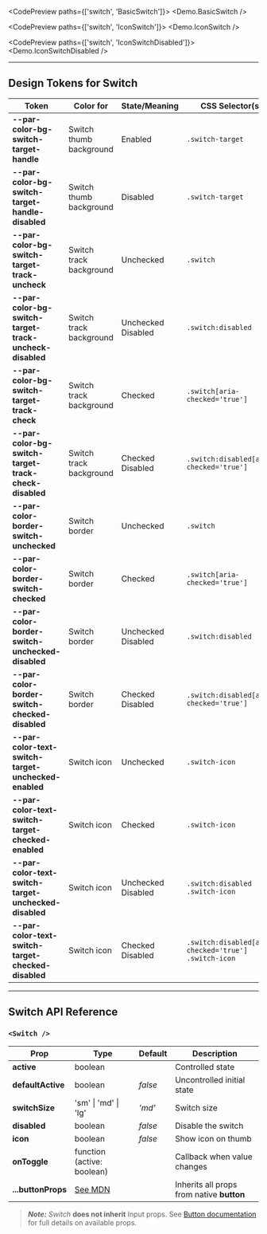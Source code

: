
<TableOfContents />

<CodePreview paths={['switch', 'BasicSwitch']}>
  <Demo.BasicSwitch />
</CodePreview>

<CodePreview paths={['switch', 'IconSwitch']}>
  <Demo.IconSwitch />
</CodePreview>

<CodePreview paths={['switch', 'IconSwitchDisabled']}>
  <Demo.IconSwitchDisabled />
</CodePreview>

---

## Design Tokens for Switch

| **Token**                                               | **Color for**           | **State/Meaning**  | **CSS Selector(s)**                                  |
| ------------------------------------------------------- | ----------------------- | ------------------ | ---------------------------------------------------- |
| **--par-color-bg-switch-target-handle**                 | Switch thumb background | Enabled            | `.switch-target`                                     |
| **--par-color-bg-switch-target-handle-disabled**        | Switch thumb background | Disabled           | `.switch-target`                                     |
| **--par-color-bg-switch-target-track-uncheck**          | Switch track background | Unchecked          | `.switch`                                            |
| **--par-color-bg-switch-target-track-uncheck-disabled** | Switch track background | Unchecked Disabled | `.switch:disabled`                                   |
| **--par-color-bg-switch-target-track-check**            | Switch track background | Checked            | `.switch[aria-checked='true']`                       |
| **--par-color-bg-switch-target-track-check-disabled**   | Switch track background | Checked Disabled   | `.switch:disabled[aria-checked='true']`              |
| **--par-color-border-switch-unchecked**                 | Switch border           | Unchecked          | `.switch`                                            |
| **--par-color-border-switch-checked**                   | Switch border           | Checked            | `.switch[aria-checked='true']`                       |
| **--par-color-border-switch-unchecked-disabled**        | Switch border           | Unchecked Disabled | `.switch:disabled`                                   |
| **--par-color-border-switch-checked-disabled**          | Switch border           | Checked Disabled   | `.switch:disabled[aria-checked='true']`              |
| **--par-color-text-switch-target-unchecked-enabled**    | Switch icon             | Unchecked          | `.switch-icon`                                       |
| **--par-color-text-switch-target-checked-enabled**      | Switch icon             | Checked            | `.switch-icon`                                       |
| **--par-color-text-switch-target-unchecked-disabled**   | Switch icon             | Unchecked Disabled | `.switch:disabled .switch-icon`                      |
| **--par-color-text-switch-target-checked-disabled**     | Switch icon             | Checked Disabled   | `.switch:disabled[aria-checked='true'] .switch-icon` |

---

## Switch API Reference

### `<Switch />`

| **Prop**           | **Type**                                                                               | **Default** | **Description**                           |
| ------------------ | -------------------------------------------------------------------------------------- | ----------- | ----------------------------------------- |
| **active**         | boolean                                                                                |             | Controlled state                          |
| **defaultActive**  | boolean                                                                                | _false_     | Uncontrolled initial state                |
| **switchSize**     | 'sm' \| 'md' \| 'lg'                                                                   | _'md'_      | Switch size                               |
| **disabled**       | boolean                                                                                | _false_     | Disable the switch                        |
| **icon**           | boolean                                                                                | _false_     | Show icon on thumb                        |
| **onToggle**       | function (active: boolean)                                                             |             | Callback when value changes               |
| **...buttonProps** | [See MDN](https://developer.mozilla.org/en-US/docs/Web/HTML/Element/button#attributes) |             | Inherits all props from native **button** |

> **_Note:_** _Switch_ **does not inherit** Input props. See [Button documentation](https://developer.mozilla.org/en-US/docs/Web/HTML/Element/button#attributes) for full details on available props.
